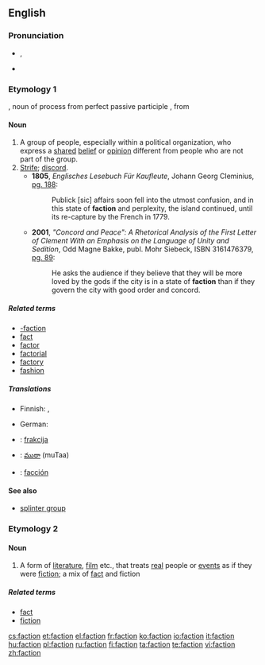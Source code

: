 {{also|-faction}}
==English==

===Pronunciation===
* {{IPA|/ˈfæk.ʃən/|/ˈfæk.ʃn/}}, {{SAMPA|/"f{k.S@n/|/"f{k.sn/}}
* {{rhymes|ækʃən}}

===Etymology 1===
{{etyl|la}} {{term|factio|lang=la}}, noun of process from perfect passive participle {{term|factus|lang=la}}, from {{term|facere||to do, to make|lang=la}}

====Noun====
{{wikipedia}}
{{en-noun}}

# A group of people, especially within a political organization, who express a [[shared]] [[belief]] or [[opinion]] different from people who are not part of the group.
# [[strife|Strife]]; [[discord]].
#* '''1805''', ''Englisches Lesebuch Für Kaufleute'', Johann Georg Cleminius, [http://books.google.com/books?id=B9cRAAAAIAAJ&pg=PA188&dq=faction&lr=&num=100&as_brr=3 pg. 188]:
#*: Publick [sic] affairs soon fell into the utmost confusion, and in this state of '''faction''' and perplexity, the island continued, until its re-capture by the French in 1779.
#* '''2001''', ''"Concord and Peace": A Rhetorical Analysis of the First Letter of Clement With an Emphasis on the Language of Unity and Sedition'', Odd Magne Bakke, publ. Mohr Siebeck, ISBN 3161476379, [http://books.google.com/books?id=cI1btFqWegoC&pg=PA89&dq=%22faction%22&as_brr=3&sig=R6XBNzJrKPdhILpQQfGC22KlIgc pg. 89]:
#*: He asks the audience if they believe that they will be more loved by the gods if the city is in a state of '''faction''' than if they govern the city with good order and concord.

=====Related terms=====
* [[-faction]]
* [[fact]]
* [[factor]]
* [[factorial]]
* [[factory]]
* [[fashion]]

=====Translations=====
{{trans-top|group of people}}
* Finnish: {{t+|fi|siipi}}, {{t|fi|suuntaus}}
{{trans-mid}}
* German: {{t|de|Fraktion|f}}
{{trans-bottom}}

{{trans-top|strife}}
{{trans-mid}}
{{trans-bottom}}

{{checktrans-top}}
* {{ttbc|Slovene}}: [[frakcija]] {{f}}
{{trans-mid}}
* {{ttbc|Telugu}}: [[ముఠా]] (muTaa)
* {{ttbc|Spanish}}: [[facción]]
{{trans-bottom}}

====See also====
* [[splinter group]]

===Etymology 2===
{{blend|fact|fiction}}

====Noun====
{{en-noun}}

# A form of [[literature]], [[film]] etc., that treats [[real]] people or [[event]]s as if they were [[fiction]]; a mix of [[fact]] and fiction

=====Related terms=====
* [[fact]]
* [[fiction]]

[[cs:faction]]
[[et:faction]]
[[el:faction]]
[[fr:faction]]
[[ko:faction]]
[[io:faction]]
[[it:faction]]
[[hu:faction]]
[[pl:faction]]
[[ru:faction]]
[[fi:faction]]
[[ta:faction]]
[[te:faction]]
[[vi:faction]]
[[zh:faction]]